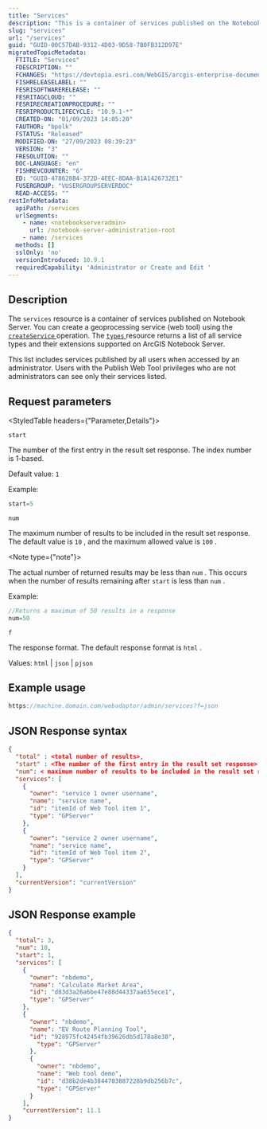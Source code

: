 ```yaml
---
title: "Services"
description: "This is a container of services published on the Notebook Server."
slug: "services"
url: "/services"
guid: "GUID-00C57DAB-9312-4D03-9D58-7B0FB312D97E"
migratedTopicMetadata:
  FTITLE: "Services"
  FDESCRIPTION: ""
  FCHANGES: "https://devtopia.esri.com/WebGIS/arcgis-enterprise-documentation/issues/4659"
  FISHRELEASELABEL: ""
  FESRISOFTWARERELEASE: ""
  FESRITAGCLOUD: ""
  FESRIRECREATIONPROCEDURE: ""
  FESRIPRODUCTLIFECYCLE: "10.9.1-*"
  CREATED-ON: "01/09/2023 14:05:20"
  FAUTHOR: "bpolk"
  FSTATUS: "Released"
  MODIFIED-ON: "27/09/2023 08:39:23"
  VERSION: "3"
  FRESOLUTION: ""
  DOC-LANGUAGE: "en"
  FISHREVCOUNTER: "6"
  ED: "GUID-478628B4-372D-4EEC-8DAA-B1A1426732E1"
  FUSERGROUP: "VUSERGROUPSERVERDOC"
  READ-ACCESS: ""
restInfoMetadata:
  apiPath: /services
  urlSegments:
    - name: <notebookserveradmin>
      url: /notebook-server-administration-root
    - name: /services
  methods: []
  sslOnly: 'no'
  versionIntroduced: 10.9.1
  requiredCapability: 'Administrator or Create and Edit '
---
```


## Description

The `services`  resource is a container of services published on Notebook Server. You can create a geoprocessing service (web tool) using the [`createService` ](/create-service) operation. The [`types` ](/service-types) resource returns a list of all service types and their extensions supported on ArcGIS Notebook Server.

This list includes services published by all users when accessed by an administrator. Users with the Publish Web Tool privileges who are not administrators can see only their services listed. 

##  Request parameters 

<StyledTable headers={"Parameter,Details"}>

<StyledTableRow>

<StyledTableCell cellStyle="markdown">

`start` 

</StyledTableCell>

<StyledTableCell cellStyle="markdown">

The number of the first entry in the result set response. The index number is 1-based.

Default value: `1` 

Example:

```javascript
start=5
```

 

</StyledTableCell>

</StyledTableRow>

<StyledTableRow>

<StyledTableCell cellStyle="markdown">

`num` 

</StyledTableCell>

<StyledTableCell cellStyle="markdown">

The maximum number of results to be included in the result set response. The default value is `10` , and the maximum allowed value is `100` .

<Note type={"note"}>

The actual number of returned results may be less than `num` . This occurs when the number of results remaining after `start`  is less than `num` .

</Note>

Example:

```javascript
//Returns a maximum of 50 results in a response
num=50
```

 

</StyledTableCell>

</StyledTableRow>

<StyledTableRow>

<StyledTableCell cellStyle="markdown">

`f` 

</StyledTableCell>

<StyledTableCell cellStyle="markdown">

The response format. The default response format is `html` .

Values: `html`  \| `json`  \| `pjson` 

</StyledTableCell>

</StyledTableRow>

</StyledTable>

## Example usage

```javascript
https://machine.domain.com/webadaptor/admin/services?f=json 
```

 

## JSON Response syntax

```json
{ 
  "total" : <total number of results>,
  "start" : <The number of the first entry in the result set response>,
  "num": < maximum number of results to be included in the result set response >,
  "services": [ 
    { 
      "owner": "service 1 owner username", 
      "name": "service name", 
      "id": "itemId of Web Tool item 1", 
      "type": "GPServer" 
    }, 
    { 
      "owner": "service 2 owner username", 
      "name": "service name", 
      "id": "itemId of Web Tool item 2", 
      "type": "GPServer" 
    } 
  ], 
  "currentVersion": "currentVersion" 
} 
```

 

## JSON Response example

```json
{
  "total": 3,
  "num": 10,
  "start": 1,
  "services": [
    {
      "owner": "nbdemo",
      "name": "Calculate Market Area",
      "id": "d83d3a26a6be47e88d44337aa655ece1",
      "type": "GPServer"
    },
    {
      "owner": "nbdemo",
      "name": "EV Route Planning Tool",
      "id": "928975fc42454fb39626db5d178a8e38",
        "type": "GPServer"
      },
      {
        "owner": "nbdemo",
        "name": "Web tool demo",
        "id": "d38b2de4b3844703887228b9db256b7c",
        "type": "GPServer"
      }
    ],
    "currentVersion": 11.1
}
```

 
